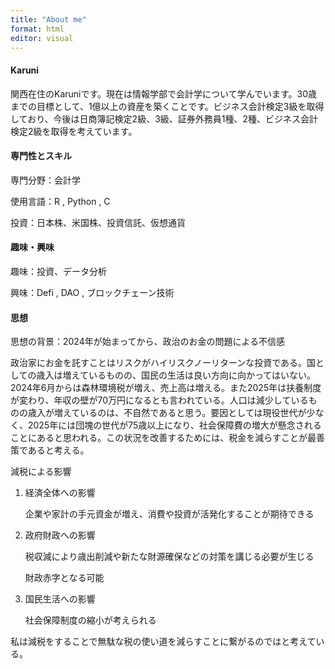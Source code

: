 ```yaml
---
title: "About me"
format: html
editor: visual
---
```


#### Karuni

関西在住のKaruniです。現在は情報学部で会計学について学んでいます。30歳までの目標として、1億以上の資産を築くことです。ビジネス会計検定3級を取得しており、今後は日商簿記検定2級、3級、証券外務員1種、2種、ビジネス会計検定2級を取得を考えています。

#### 専門性とスキル

専門分野：会計学

使用言語：R , Python , C

投資：日本株、米国株、投資信託、仮想通貨

#### 趣味・興味

趣味：投資、データ分析

興味：Defi , DAO , ブロックチェーン技術

#### 思想

思想の背景：2024年が始まってから、政治のお金の問題による不信感

政治家にお金を託すことはリスクがハイリスクノーリターンな投資である。国としての歳入は増えているものの、国民の生活は良い方向に向かってはいない。2024年6月からは森林環境税が増え、売上高は増える。また2025年は扶養制度が変わり、年収の壁が70万円になるとも言われている。人口は減少しているものの歳入が増えているのは、不自然であると思う。要因としては現役世代が少なく、2025年には団塊の世代が75歳以上になり、社会保障費の増大が懸念されることにあると思われる。この状況を改善するためには、税金を減らすことが最善策であると考える。

減税による影響

1.  経済全体への影響

    企業や家計の手元資金が増え、消費や投資が活発化することが期待できる

2.  政府財政への影響

    税収減により歳出削減や新たな財源確保などの対策を講じる必要が生じる

    財政赤字となる可能

3.  国民生活への影響

    社会保障制度の縮小が考えられる

私は減税をすることで無駄な税の使い道を減らすことに繋がるのではと考えている。
